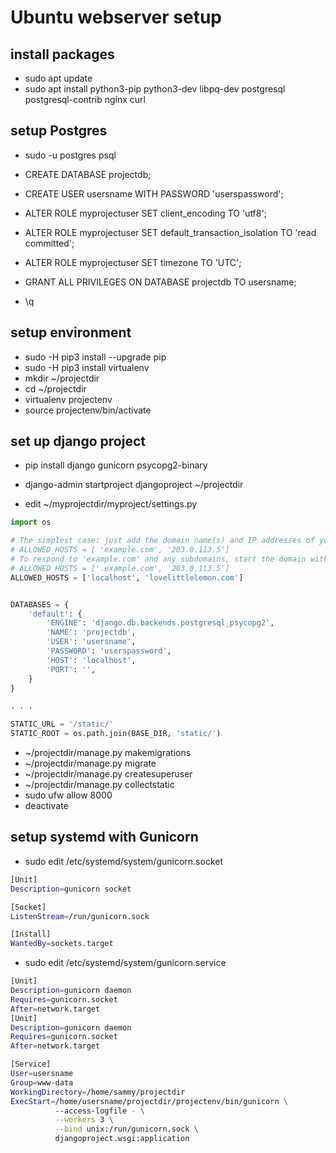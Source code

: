 # Ubuntu webserver setup

## install packages

- sudo apt update
- sudo apt install python3-pip python3-dev libpq-dev postgresql postgresql-contrib nginx curl

## setup Postgres

- sudo -u postgres psql
- CREATE DATABASE projectdb;
- CREATE USER usersname WITH PASSWORD 'userspassword';
- ALTER ROLE myprojectuser SET client_encoding TO 'utf8';
- ALTER ROLE myprojectuser SET default_transaction_isolation TO 'read committed';
- ALTER ROLE myprojectuser SET timezone TO 'UTC';

- GRANT ALL PRIVILEGES ON DATABASE projectdb TO usersname;
- \q 

## setup environment

- sudo -H pip3 install --upgrade pip
- sudo -H pip3 install virtualenv
- mkdir ~/projectdir
- cd ~/projectdir
- virtualenv projectenv
- source projectenv/bin/activate

## set up django project

- pip install django gunicorn psycopg2-binary
- django-admin startproject djangoproject ~/projectdir

- edit ~/myprojectdir/myproject/settings.py
```python
import os

# The simplest case: just add the domain name(s) and IP addresses of your Django server
# ALLOWED_HOSTS = [ 'example.com', '203.0.113.5']
# To respond to 'example.com' and any subdomains, start the domain with a dot
# ALLOWED_HOSTS = ['.example.com', '203.0.113.5']
ALLOWED_HOSTS = ['localhost', 'lovelittlelemon.com']


DATABASES = {
    'default': {
        'ENGINE': 'django.db.backends.postgresql_psycopg2',
        'NAME': 'projectdb',
        'USER': 'usersname',
        'PASSWORD': 'userspassword',
        'HOST': 'localhost',
        'PORT': '',
    }
}

. . .

STATIC_URL = '/static/'
STATIC_ROOT = os.path.join(BASE_DIR, 'static/')
```

- ~/projectdir/manage.py makemigrations
- ~/projectdir/manage.py migrate
- ~/projectdir/manage.py createsuperuser
- ~/projectdir/manage.py collectstatic
- sudo ufw allow 8000
- deactivate

## setup systemd with Gunicorn
- sudo edit /etc/systemd/system/gunicorn.socket
```sh
[Unit]
Description=gunicorn socket

[Socket]
ListenStream=/run/gunicorn.sock

[Install]
WantedBy=sockets.target
```
- sudo edit /etc/systemd/system/gunicorn.service
```sh
[Unit]
Description=gunicorn daemon
Requires=gunicorn.socket
After=network.target
[Unit]
Description=gunicorn daemon
Requires=gunicorn.socket
After=network.target

[Service]
User=usersname
Group=www-data
WorkingDirectory=/home/sammy/projectdir
ExecStart=/home/usersname/projectdir/projectenv/bin/gunicorn \
          --access-logfile - \
          --workers 3 \
          --bind unix:/run/gunicorn.sock \
          djangoproject.wsgi:application
```




